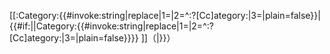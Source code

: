 [[:Category:{{#invoke:string|replace|1={{{1}}}|2=^:?[Cc]ategory:|3=|plain=false}}|<!--
-->{{#if:{{{name|}}}|{{{name}}}|Category:{{#invoke:string|replace|1={{{1}}}|2=^:?[Cc]ategory:|3=|plain=false}}}}<!--
-->]]（{{PAGESINCATEGORY:{{#invoke:string|replace|1={{{1}}}|2=^:?[Cc]ategory:|3=|plain=false}}|{{{2|all}}}}}）<noinclude>
{{Documentation}}
</noinclude>